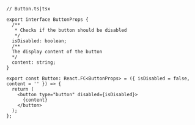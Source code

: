```tsx
// Button.ts|tsx

export interface ButtonProps {
  /**
   * Checks if the button should be disabled
   */
  isDisabled: boolean;
  /**
  The display content of the button
  */
  content: string;
}

export const Button: React.FC<ButtonProps> = ({ isDisabled = false, content = '' }) => {
  return (
    <button type="button" disabled={isDisabled}>
      {content}
    </button>
  );
};
```
